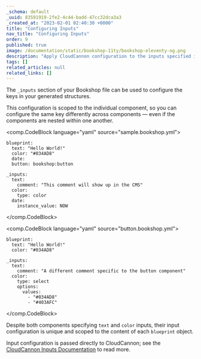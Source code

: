 ```yaml
---
_schema: default
_uuid: 83591919-2fe2-4c44-badd-47cc32dca3a3
_created_at: "2023-02-01 02:40:30 +0000"
title: "Configuring Inputs"
nav_title: "Configuring Inputs"
order: 9
published: true
image: /documentation/static/bookshop-11ty/bookshop-eleventy-og.png
description: "Apply CloudCannon configuration to the inputs specified in your component configuration"
tags: []
related_articles: null
related_links: []
---
```


The `_inputs` section of your Bookshop file can be used to configure the keys in your generated structures.

This configuration is scoped to the individual component, 
so you can configure the same key differently across components — even 
if the components are nested within one another.

<comp.CodeBlock language="yaml" source="sample.bookshop.yml">
```
blueprint:
  text: "Hello World!"
  color: "#034AD8"
  date:
  button: bookshop:button

_inputs:
  text:
    comment: "This comment will show up in the CMS"
  color:
    type: color
  date:
    instance_value: NOW
```
</comp.CodeBlock>

<comp.CodeBlock language="yaml" source="button.bookshop.yml">
```
blueprint:
  text: "Hello World!"
  color: "#034AD8"

_inputs:
  text:
    comment: "A different comment specific to the button component"
  color:
    type: select
    options:
      values:
        - "#034AD8"
        - "#403AFC"
```
</comp.CodeBlock>

Despite both components specifying `text` and `color` inputs, their input configuration is unique
and scoped to the content of each `blueprint` object.

Input configuration is passed directly to CloudCannon; see the [CloudCannon Inputs Documentation](https://cloudcannon.com/documentation/articles/how-to-choose-what-input-is-used-in-the-data-editor/) to read more.